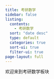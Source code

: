 ```yaml
---
title: 考研数学
sidebar: false
listing:
  contents: 
    - 考研数学
  sort: "date desc"
  type: default
  categories: true
  sort-ui: true
  filter-ui: true
page-layout: full
---
```


欢迎来到考研数学板块

